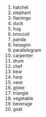 

1. hatchet
2. elephant 
3. flamingo 
4. duck
5. hug
6. broccoli 
7. panda
8. hexagon 
9. parallelogram 
10. carpenter 
11. drum 
12. chef 
13. bear 
14. harp 
15. vase 
16. globe 
17. triangle 
28. vegetable
19. beverage 
20. goat

